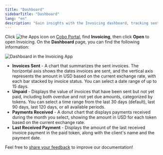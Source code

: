 ```yaml
---
title: "Dashboard"
sidebarTitle: "Dashboard"
lang: "en"
description: "Gain insights with the Invoicing dashboard, tracking sent invoices, received payments, and outstanding amounts in one view."
---
```

Click <img src="/en/images/common/icon_apps.svg" className="icon" alt="the Apps icon"/> on [Cobo Portal](https://portal.cobo.com/login), find **Invoicing**, then click **Open** to open Invoicing. On the **Dashboard** page, you can find the following information:

<img src="/en/images/portal-apps/invoicing/invoice_dashboard.png" className="screenshot_full_screen" alt="Dashboard in the Invoicing App"/>

- **Invoices Sent** - A chart that summarizes the sent invoices. The horizontal axis shows the dates invoices are sent, and the vertical axis represents the amount in USD based on the current exchange rate, with each bar stacked by invoice status. You can select a date range of up to 15 days.
- **Unpaid** - Displays the value of invoices that have been sent but not yet paid, including both overdue and not yet due amounts, categorized by tokens. You can select a time range from the last 30 days (default), last 90 days, last 120 days, or all available periods.
- **Payments Received** - A donut chart that displays payments received during the month you select, showing the amount in USD for each token based on the current exchange rate.
- **Last Received Payment** - Displays the amount of the last received invoice payment in the paid token, along with the client's name and the payment date.

<Tip>Feel free to [share your feedback](https://forms.zohopublic.com/cobo/form/DocumentFeedbackForm/formperma/QvLOhxJv1_JMsJ-1dleZ8Itb_7rzN-LtgvsDdxosoVI?referrername=manuals) to improve our documentation!</Tip>